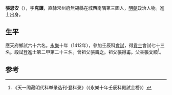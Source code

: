 {{Otheruses|other=名为张克让的其他人物|张克让}}

'''張思安'''（{{bd|1390年||？}}），字'''克讓'''，直隸常州府無錫縣在城西南隅第三圖人，[[明朝|明朝]]政治人物。進士出身。

== 生平 ==
應天府鄉試六十六名。[[永樂|永樂]]十年（1412年），參加壬辰科[[會試|會試]]，得[[貢士|貢士]]會試七十三名。[[殿試|殿試]]登[[進士|進士]]第二甲第二十三名。曾祖父[[張壽之|張壽之]]。祖父[[張得甫|張得甫]]。父亲[[張文顯|張文顯]]<ref>《天一阁藏明代科举录选刊·登科录》（《永樂十年壬辰科殿試金榜》）</ref>。

==参考==
{{reflist}}
{{明朝人物小作品}}
{{永樂十年壬辰科殿試金榜}}